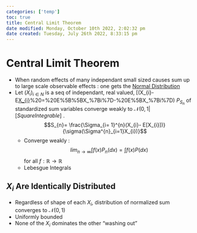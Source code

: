 ```yaml
---
categories: ['temp']
toc: true
title: Central Limit Theorem
date modified: Monday, October 10th 2022, 2:02:32 pm
date created: Tuesday, July 26th 2022, 8:33:15 pm
---
```


# Central Limit Theorem
- When random effects of many independant small sized causes sum up to large scale observable effects : one gets the [Normal Distribution](Normal%20Distribution.qmd)
- Let $(X_{i})_{i\in N}$ is a seq of independant, real valued, [(X_{i}- E[X_{i}](X_%7Bi%7D-%20E%5BX_%7Bi%7D)%20=%20E%5B%5BX_%7Bi%7D-%20E%5BX_%7Bi%7D) $P_{S_{n}}$ of standardized sum variables converge weakly to $\mathscr{N}(0,1|[Square Integrable]$ . $$S_{n}= \frac{\Sigma_{i= 1}^{n}(X_{i}- E[X_{i}])}{\sigma(\Sigma^{n}_{i=1}X_{i})}$$
	- Converge weakly : $$lim_{n\rightarrow\infty}\int f(x)P_{n}(dx) = \int f(x)P(dx)$$ for all $f: \mathbb{R} \rightarrow \mathbb{R}$
	- Lebesgue Integrals

## $X_{i}$ Are Identically Distributed
- Regardless of shape of each $X_{i}$, distribution of normalized sum converges to $\mathscr{N}(0,1)$
- Uniformly bounded
- None of the $X_{i}$ dominates the other "washing out"



